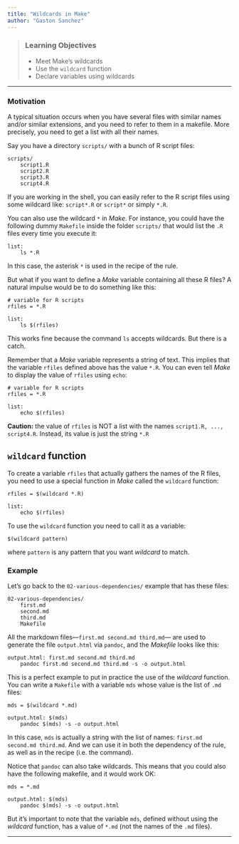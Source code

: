 ```yaml
---
title: "Wildcards in Make"
author: "Gaston Sanchez"
---
```


> ### Learning Objectives
>
> * Meet Make's wildcards
> * Use the `wildcard` function
> * Declare variables using wildcards

-----


### Motivation

A typical situation occurs when you have several files with similar names
and/or similar extensions, and you need to refer to them in a makefile.
More precisely, you need to get a list with all their names.

Say you have a directory `scripts/` with a bunch of R script files:
```
scripts/ 
	script1.R
	script2.R
	script3.R
	script4.R
```

If you are working in the shell, you can easily refer to the R script files
using some wildcard like: `script*.R` or `script*` or simply `*.R`.

You can also use the wildcard `*` in _Make_.
For instance, you could have the following dummy `Makefile` inside the
folder `scripts/` that would list the `.R` files every time you execute it:
```make
list:
	ls *.R
```
In this case, the asterisk `*` is used in the recipe of the rule.

But what if you want to define a _Make_ variable containing all these R files?
A natural impulse would be to do something like this:
```make
# variable for R scripts
rfiles = *.R

list:
	ls $(rfiles)
```
This works fine because the command `ls` accepts wildcards. But there is a catch.

Remember that a _Make_ variable represents a string of text. This implies that
the variable `rfiles` defined above has the value `*.R`. You can even tell 
_Make_ to display the value of `rfiles` using `echo`:
```make
# variable for R scripts
rfiles = *.R

list:
	echo $(rfiles)
```

__Caution:__ the value of `rfiles` is NOT a list with the names 
`script1.R, ..., script4.R`. Instead, its value is just the string `*.R`



## `wildcard` function

To create a variable `rfiles` that actually gathers the names of the R files,
you need to use a special function in _Make_ called the `wildcard` function:
```make
rfiles = $(wildcard *.R)

list:
	echo $(rfiles)
```

To use the `wildcard` function you need to call it as a variable:
```
$(wildcard pattern)
```
where `pattern` is any pattern that you want _wildcard_ to match.


### Example

Let's go back to the `02-various-dependencies/` example that has these files:
```
02-various-dependencies/
	first.md
	second.md
	third.md
	Makefile
```

All the markdown files---`first.md second.md third.md`--- are used to generate
the file `output.html` via `pandoc`, and the _Makefile_ looks like this:
```make
output.html: first.md second.md third.md
	pandoc first.md second.md third.md -s -o output.html
```

This is a perfect example to put in practice the use of the _wildcard_ function.
You can write a `Makefile` with a variable `mds` whose value is the list
of `.md` files:
```make
mds = $(wildcard *.md)

output.html: $(mds)
	pandoc $(mds) -s -o output.html
```

In this case, `mds` is actually a string with the list of names: 
`first.md second.md third.md`. And we can use it in both the dependency of the 
rule, as well as in the recipe (i.e. the command).

Notice that `pandoc` can also take wildcards. This means that you could
also have the following makefile, and it would work OK:
```make
mds = *.md

output.html: $(mds)
	pandoc $(mds) -s -o output.html
```

But it's important to note that the variable `mds`, defined without using the
_wildcard_ function, has a value of `*.md` (not the names of the `.md` files).

-----
